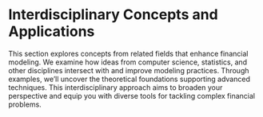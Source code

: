 # Interdisciplinary Concepts and Applications

This section explores concepts from related fields that enhance financial modeling. We examine how ideas from computer science, statistics, and other disciplines intersect with and improve modeling practices. Through examples, we'll uncover the theoretical foundations supporting advanced techniques. This interdisciplinary approach aims to broaden your perspective and equip you with diverse tools for tackling complex financial problems.